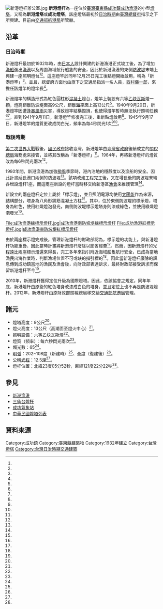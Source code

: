 {{Infobox_lighthouse
|name           = 新港燈杆
|image    = 新港燈杆.jpg
|image_width    = 280px
|caption        = 新港燈杆
|location       = {{ROC-TW}}[[臺東縣|臺東縣]][[成功鎮|成功鎮]][[成功漁港|成功漁港]]
|designation    =
|yearbuilt      = 1932年
|yearlit        = 1932年12月25日
|automated      =
|yeardeactivated =
|foundation     =
|construction   = 紅色圓柱形混凝土燈台。
|shape          =
|marking        =
|height         = 7公尺
|focalheight    = 13公尺
|elevation      = 
|lens           = 
|currentlens    = 六等乙炔瓦斯燈
|lightsource    =
|intensity      = 
|range          = 12.5浬
|characteristic = 每6秒閃光兩次
|fogsignal      =
|racon          =
|admiralty      =
|canada         =
|NGA            =
|ARLHS          =
|USCG           =
|country        = 
|managingagent  = [[交通部航港局|交通部航港局]]
|heritage       =
}}
[[File:新港燈杆辦公室.jpg|thumb]]
'''新港燈杆'''為一座位於[[臺灣|臺灣]][[臺東縣|臺東縣]][[成功鎮|成功鎮]][[成功漁港|成功漁港]]的小型[[燈塔|燈塔]]，又稱為'''新港燈塔'''或'''成功燈塔'''，該座燈塔最初於[[台灣日治時期|日治時期]]由[[臺灣總督府|臺灣總督府]]指示之下所興建。目前由[[交通部航港局|交通部航港局]]所管轄。

== 沿革 ==
=== 日治時期 ===
新港燈杆最初於1932年時，由[[日本人|日本人]]設計興建的新港漁港正式竣工後，為了增加[[漁船|漁船]]進出[[漁港|漁港]]以及周圍海域航行船隻的安全，因此於新港漁港的東側[[防波堤|防波堤]]末端上興建一座照明燈台<ref name="台東文獻復刊"/><ref name="國史館1"/>。這座燈竿於同年12月25日完工後點燈開始啟用，稱為「新港燈竿」<ref name="國史館1"/>。並且，總督府方面也由旗下之交通局指派一名人員，[[西村儀一郎|西村儀一郎]]，來擔任該燈竿的燈竿長<ref name="國史館1"/>。

新港燈竿的構造形式為紅色圓柱形[[混凝土|混凝土]]燈台，燈竿上裝設有六等[[乙炔|乙炔]][[瓦斯|瓦斯]]燈一顆，燈高距離防波堤面高9公尺，距離[[海平面|海平面]]上高13公尺<ref name="台東文獻復刊"/>。1940年9月20日，新港燈竿因遭逢[[暴風雨|暴風雨]]災害，導致燈竿結構毀損，也使得燈竿暫時無法執行照明任務<ref name="國史館3"/><ref name="國史館2"/>。直到1941年9月11日，新港燈竿修復完工後，重新點燈啟用<ref name="國史館2"/>。1945年9月17日，新港燈竿的燈質更改成閃白光，頻率為每4秒閃光1次<ref name="國史館4"/><ref name="台東文獻復刊"/>。

=== 戰後時期 ===
[[第二次世界大戰|第二次世界大戰]]戰後，[[國民政府|國民政府]]接收臺灣，新港燈竿由[[臺灣省政府|臺灣省政府]]後續成立的[[關稅總局|關稅總局]]海務處來接管，並將其改稱為「新港燈杆」<ref name="台東文獻復刊"/>。1964年，再將新港燈杆的燈質改為每6秒閃光兩次<ref name="台東文獻復刊"/>。

1980年間，新港漁港為加強[[颱風|颱風]]季節時，港內泊地的穩靜度以及漁船的安全。因此計畫延長港口兩側的防波堤<ref name="台東文獻復刊"/>。該項改建工程完工後，又在增長後的防波堤末端各增設燈杆1座，而這兩座新設的燈杆當時移交給新港區[[漁會|漁會]]來維護管理<ref name="台東文獻復刊"/>。

新設立的兩座燈杆定位上屬於「標示燈」，並且照明電源均使用[[太陽能|太陽能]]作為來源，結構部分，塔身為八角形鋼筋混凝土方柱<ref name="台東文獻復刊"/>。其中，位於東側防波堤的標示燈，塔身為紅色，使用紅熾燈泡發光，南側防波堤標示燈塔身則漆成綠色，並使用綠熾燈泡發光<ref name="台東文獻復刊"/>。
<gallery>
File:成功漁港綠標示燈杆.jpg|成功漁港南防坡堤綠標示燈杆
File:成功漁港紅標示燈杆.jpg|成功漁港東防坡堤紅標示燈杆
</gallery>
由於兩座標示燈完成後，管理新港燈杆的財政部認為，標示燈的功能上，與新港燈杆功能重疊，因此當時計畫將新港燈杆廢除以節省經費<ref name="台東文獻復刊"/>。然而，因新港燈杆的光程遠比兩座標示燈還來得長，完工多年來指引附近海域船隻航行安全，已成為當地漁民出海作業時，判斷漁場位置不可或缺的指引標的<ref name="台東文獻復刊"/>。因此當新港燈杆廢除的訊息傳到成功鎮當地的漁民及漁會後，向財政部表達訴求，最終財政部接受訴求而保留新港燈杆至今<ref name="台東文獻復刊"/>。

2010年，新港燈杆獲得{{en-link|國際燈塔協會|International Association of Marine Aids to Navigation and Lighthouse Authorities}}定位升級為國際燈塔。因此，依該協會之規定，同年年底，新港燈杆由原簽的紅色塔身改漆成白色的塔身，並且定位上也不再是防波堤燈杆。2012年，新港燈杆由原財政部關稅總局移交給[[交通部航港局|交通部航港局]]管理。

== 諸元 ==
* 燈塔高度：9公尺<ref name="台東文獻復刊"/>。
* 燈火高度：13公尺（高潮面至燈火中心）<ref name="台東文獻復刊"/>。
* 照明設備：六等乙炔瓦斯燈<ref name="台東文獻復刊"/>。
* 燈質（頻率）：每六秒閃光兩次<ref name="台東文獻復刊"/>。
* 燭光數：65<ref name="國史館1"/>。
* [[明弧|明弧]]：202~108度（新建時）<ref name="國史館1"/>、全度（復建後）<ref name="國史館2"/>。
* 公稱[[光程|光程]]：12.5[[浬|浬]]<ref name="台東文獻復刊"/>。
* 燈杆位置：北緯23度05分52秒，東經121度22分22秒<ref name="台東文獻復刊"/>。

== 參見 ==
* [[新港漁港|新港漁港]]
* [[三仙台燈杆|三仙台燈杆]]
* [[成功氣象站|成功氣象站]]
* [[中華民國燈塔列表|中華民國燈塔列表]]

== 資料來源 ==
{{Reflist| refs=

<ref name="台東文獻復刊">{{cite web|url=http://www.taitung.gov.tw/Upload/RelFile/959/179296/%E8%87%BA%E6%9D%B1%E6%96%87%E7%8D%BB%E5%BE%A9%E5%88%8A-14.pdf|title=十三、新港漁港燈台沿革沿革|author=|publisher=台東文獻復刊|date=2008-11|accessdate=2016-07-02|archive-date=2016-09-09|archive-url=https://web.archive.org/web/20160909095052/http://www.taitung.gov.tw/Upload/RelFile/959/179296/%E8%87%BA%E6%9D%B1%E6%96%87%E7%8D%BB%E5%BE%A9%E5%88%8A-14.pdf|dead-url=no}}</ref>

<ref name="國史館1">{{cite web|url=http://ds3.th.gov.tw/ds3/app007/list3.php?ID1=0071031695a001|title=新港燈竿建設|author=|publisher=國史館臺灣文獻館|date=1932-12-18|accessdate=2016-07-02}}{{Dead link}}</ref>

<ref name="國史館2">{{cite web|url=http://ds3.th.gov.tw/ds3/app007/list3.php?ID1=0071034306a003|title=新港燈竿變更復舊|author=|publisher=國史館臺灣文獻館|date=1941-10-03|accessdate=2016-07-02}}{{Dead link}}</ref>

<ref name="國史館3">{{cite web|url=http://ds3.th.gov.tw/ds3/app007/list3.php?ID1=0071033996a007|title=臺東廳新港燈竿休燈|author=|publisher=國史館臺灣文獻館|date=1940-09-20|accessdate=2016-07-02}}{{Dead link}}</ref>

<ref name="國史館4">{{cite web|url=http://ds3.th.gov.tw/ds3/app007/list3.php?ID1=0072031027a003|title=臺東廳新港燈竿ノ燈質變更ノ件|author=|publisher=國史館臺灣文獻館|date=1945-10-23|accessdate=2016-07-02}}{{Dead link}}</ref>

}}

{{臺灣燈塔}}

[[Category:成功鎮|Category:成功鎮]]
[[Category:臺東縣建築物|Category:臺東縣建築物]]
[[Category:1932年建立|Category:1932年建立]]
[[Category:台灣燈塔|Category:台灣燈塔]]
[[Category:台灣日治時期交通建築|Category:台灣日治時期交通建築]]